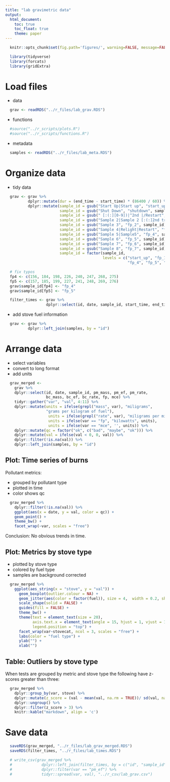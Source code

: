 ```yaml
---
title: "lab gravimetric data"
output:
  html_document:
    toc: true
    toc_float: true
    theme: paper
---
```


```r
  knitr::opts_chunk$set(fig.path='figures/', warning=FALSE, message=FALSE, cache=FALSE)
```

```r
  library(tidyverse)
  library(forcats)
  library(gridExtra)
```

# Load files

* data

```r
  grav <- readRDS("../r_files/lab_grav.RDS")
```

* functions

```r
  #source("../r_scripts/plots.R")
  #source("../r_scripts/functions.R")
```

* metadata

```r
  samples <- readRDS("../r_files/lab_meta.RDS")
```

# Organize data

* tidy data

```r
  grav <- grav %>%
          dplyr::mutate(dur = (end_time - start_time) * (86400 / 60)) %>%
          dplyr::mutate(sample_id = gsub("Start Up|Start up", "start_up", sample_id),
                        sample_id = gsub("Shut Down", "shutdown", sample_id),
                        sample_id = gsub(" [:(:][0-9])|^2nd |/Restart", "", sample_id),
                        sample_id = gsub("Sample 2|Sample 2 [:(:]2nd try[:):]", "fp_1", sample_id),
                        sample_id = gsub("Sample 3", "fp_2", sample_id),
                        sample_id = gsub("Sample 4|Relight|Restart", "fp_3", sample_id),
                        sample_id = gsub("Sample 5|Sample5", "fp_4", sample_id),
                        sample_id = gsub("Sample 6", "fp_5", sample_id),
                        sample_id = gsub("Sample 7", "fp_6", sample_id),
                        sample_id = gsub("Sample 8", "fp_7", sample_id),
                        sample_id = factor(sample_id,
                                           levels = c("start_up", "fp_1", "fp_2", "fp_3",
                                                      "fp_4", "fp_5", "fp_6", "fp_7", "shutdown"))) 

  # fix typos
  fp4 <- c(156, 184, 198, 226, 240, 247, 268, 275)
  fp5 <- c(157, 185, 199, 227, 241, 248, 269, 276)
  grav$sample_id[fp4] <- "fp_4" 
  grav$sample_id[fp5] <- "fp_5"
```

```r
  filter_times <- grav %>% 
                  dplyr::select(id, date, sample_id, start_time, end_time, dur)
```


* add stove fuel information 

```r
  grav <- grav %>%
          dplyr::left_join(samples, by = "id")
```

# Arrange data

* select variables
* convert to long format
* add units

```r
  grav_merged <-
    grav %>% 
    dplyr::select(id, date, sample_id, pm_mass, pm_ef, pm_rate,
                  bc_mass, bc_ef, bc_rate, fp, mce) %>%
    tidyr::gather("var", "val", 4:11) %>%
    dplyr::mutate(units = ifelse(grepl("mass", var), "miligrams",
                  "grams per kilogram of fuel"),
                   units = ifelse(grepl("rate", var), "miligrams per minute", units),
                   units = ifelse(var == "fp", "kilowatts", units),
                   units = ifelse(var == "mce", '', units)) %>%
    dplyr::mutate(qc = factor("ok", c("bad", "maybe", "ok"))) %>%
    dplyr::mutate(val = ifelse(val < 0, 0, val)) %>%
    dplyr::filter(!is.na(val)) %>%
    dplyr::left_join(samples, by = "id")
```

## Plot: Time series of burns

Pollutant metrics:

* grouped by pollutant type
* plotted in time
* color shows qc

```r
  grav_merged %>%
    dplyr::filter(!is.na(val)) %>%
    ggplot(aes(x = date, y = val, color = qc)) +
    geom_point() +
    theme_bw() +
    facet_wrap(~var, scales = "free")
```

Conclusion: No obvious trends in time.

## Plot: Metrics by stove type

* plotted by stove type
* colored by fuel type
* samples are background corrected

```r
  grav_merged %>%
    ggplot(aes_string(x = "stove", y = "val")) +
      geom_boxplot(outlier.colour = NA) +
      geom_jitter(aes(color = factor(fuel)), size = 4,  width = 0.2, shape = 1, stroke = 2) + 
      scale_shape(solid = FALSE) +
      guides(fill = FALSE) +
      theme_bw() +
      theme(text = element_text(size = 20),
            axis.text.x = element_text(angle = 15, hjust = 1, vjust = 1),
            legend.position = "top") +
      facet_wrap(var~stovecat, ncol = 3, scales = "free") +
      labs(color = "fuel type") +
      ylab("") +
      xlab("")
```

## Table: Outliers by stove type

When tests are grouped by metric and stove type the following have z-scores greater than three:

```r
  grav_merged %>%
    dplyr::group_by(var, stove) %>%
    dplyr::mutate(z_score = (val - mean(val, na.rm = TRUE))/ sd(val, na.rm = TRUE)) %>%
    dplyr::ungroup() %>%
    dplyr::filter(z_score > 3) %>%
    knitr::kable("markdown", align = 'c')
```

# Save data

```r
  saveRDS(grav_merged, "../r_files/lab_grav_merged.RDS")
  saveRDS(filter_times, "../r_files/lab_times.RDS")
```

```r
  # write_csv(grav_merged %>%
  #             dplyr::left_join(filter_times, by = c("id", "sample_id")) %>%
  #             dplyr::filter(var == "pm_ef") %>%
  #             tidyr::spread(var, val), "../r_csv/lab_grav.csv")
```

